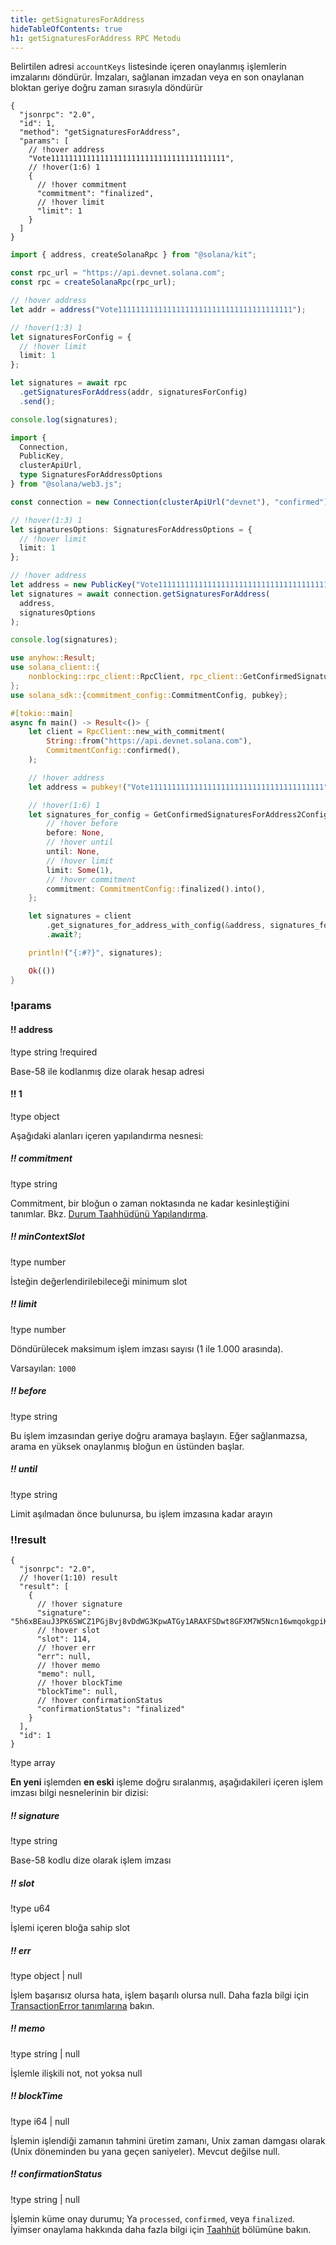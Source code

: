 ```yaml
---
title: getSignaturesForAddress
hideTableOfContents: true
h1: getSignaturesForAddress RPC Metodu
---
```


Belirtilen adresi `accountKeys` listesinde içeren onaylanmış işlemlerin
imzalarını döndürür. İmzaları, sağlanan imzadan veya en son onaylanan bloktan
geriye doğru zaman sırasıyla döndürür

<APIMethod>

```jsonc !!request curl
{
  "jsonrpc": "2.0",
  "id": 1,
  "method": "getSignaturesForAddress",
  "params": [
    // !hover address
    "Vote111111111111111111111111111111111111111",
    // !hover(1:6) 1
    {
      // !hover commitment
      "commitment": "finalized",
      // !hover limit
      "limit": 1
    }
  ]
}
```

```ts !!request title="Kit"
import { address, createSolanaRpc } from "@solana/kit";

const rpc_url = "https://api.devnet.solana.com";
const rpc = createSolanaRpc(rpc_url);

// !hover address
let addr = address("Vote111111111111111111111111111111111111111");

// !hover(1:3) 1
let signaturesForConfig = {
  // !hover limit
  limit: 1
};

let signatures = await rpc
  .getSignaturesForAddress(addr, signaturesForConfig)
  .send();

console.log(signatures);
```

```ts !!request title="web3.js"
import {
  Connection,
  PublicKey,
  clusterApiUrl,
  type SignaturesForAddressOptions
} from "@solana/web3.js";

const connection = new Connection(clusterApiUrl("devnet"), "confirmed");

// !hover(1:3) 1
let signaturesOptions: SignaturesForAddressOptions = {
  // !hover limit
  limit: 1
};

// !hover address
let address = new PublicKey("Vote111111111111111111111111111111111111111");
let signatures = await connection.getSignaturesForAddress(
  address,
  signaturesOptions
);

console.log(signatures);
```

```rs !!request title="Rust"
use anyhow::Result;
use solana_client::{
    nonblocking::rpc_client::RpcClient, rpc_client::GetConfirmedSignaturesForAddress2Config,
};
use solana_sdk::{commitment_config::CommitmentConfig, pubkey};

#[tokio::main]
async fn main() -> Result<()> {
    let client = RpcClient::new_with_commitment(
        String::from("https://api.devnet.solana.com"),
        CommitmentConfig::confirmed(),
    );

    // !hover address
    let address = pubkey!("Vote111111111111111111111111111111111111111");

    // !hover(1:6) 1
    let signatures_for_config = GetConfirmedSignaturesForAddress2Config {
        // !hover before
        before: None,
        // !hover until
        until: None,
        // !hover limit
        limit: Some(1),
        // !hover commitment
        commitment: CommitmentConfig::finalized().into(),
    };

    let signatures = client
        .get_signatures_for_address_with_config(&address, signatures_for_config)
        .await?;

    println!("{:#?}", signatures);

    Ok(())
}
```

### !params

#### !! address

!type string
!required

Base-58 ile kodlanmış dize olarak hesap adresi

#### !! 1

!type object

Aşağıdaki alanları içeren yapılandırma nesnesi:

##### !! commitment

!type string

Commitment, bir bloğun o zaman noktasında ne kadar kesinleştiğini tanımlar. Bkz.
[Durum Taahhüdünü Yapılandırma](/docs/rpc#configuring-state-commitment).

##### !! minContextSlot

!type number

İsteğin değerlendirilebileceği minimum slot

##### !! limit

!type number

Döndürülecek maksimum işlem imzası sayısı (1 ile 1.000 arasında).

Varsayılan: `1000`

##### !! before

!type string

Bu işlem imzasından geriye doğru aramaya başlayın. Eğer sağlanmazsa, arama en
yüksek onaylanmış bloğun en üstünden başlar.

##### !! until

!type string

Limit aşılmadan önce bulunursa, bu işlem imzasına kadar arayın

### !!result

```jsonc !response
{
  "jsonrpc": "2.0",
  // !hover(1:10) result
  "result": [
    {
      // !hover signature
      "signature": "5h6xBEauJ3PK6SWCZ1PGjBvj8vDdWG3KpwATGy1ARAXFSDwt8GFXM7W5Ncn16wmqokgpiKRLuS83KUxyZyv2sUYv",
      // !hover slot
      "slot": 114,
      // !hover err
      "err": null,
      // !hover memo
      "memo": null,
      // !hover blockTime
      "blockTime": null,
      // !hover confirmationStatus
      "confirmationStatus": "finalized"
    }
  ],
  "id": 1
}
```

!type array

**En yeni** işlemden **en eski** işleme doğru sıralanmış, aşağıdakileri içeren
işlem imzası bilgi nesnelerinin bir dizisi:

##### !! signature

!type string

Base-58 kodlu dize olarak işlem imzası

##### !! slot

!type u64

İşlemi içeren bloğa sahip slot

##### !! err

!type object | null

İşlem başarısız olursa hata, işlem başarılı olursa null. Daha fazla bilgi için
[TransactionError tanımlarına](https://github.com/solana-labs/solana/blob/c0c60386544ec9a9ec7119229f37386d9f070523/sdk/src/transaction/error.rs#L13)
bakın.

##### !! memo

!type string | null

İşlemle ilişkili not, not yoksa null

##### !! blockTime

!type i64 | null

İşlemin işlendiği zamanın tahmini üretim zamanı, Unix zaman damgası olarak (Unix
döneminden bu yana geçen saniyeler). Mevcut değilse null.

##### !! confirmationStatus

!type string | null

İşlemin küme onay durumu; Ya `processed`, `confirmed`, veya `finalized`. İyimser
onaylama hakkında daha fazla bilgi için
[Taahhüt](/docs/rpc/#configuring-state-commitment) bölümüne bakın.

</APIMethod>
